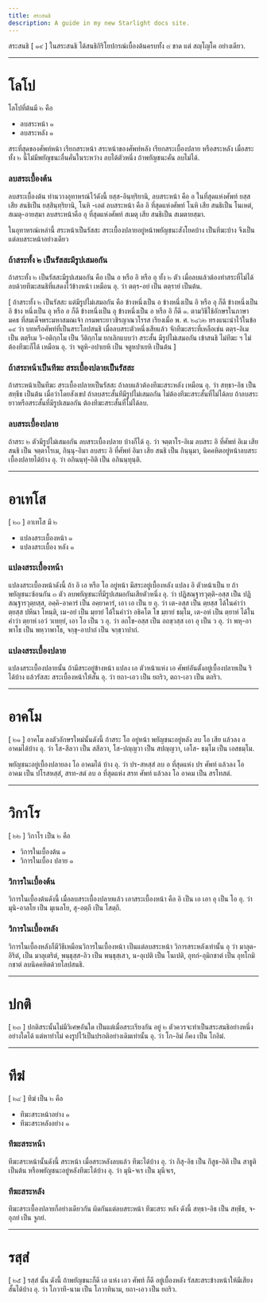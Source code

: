 ```yaml
---
title: สระสนธิ
description: A guide in my new Starlight docs site.
---
```


สระสนธิ [ ๑๙ ] ในสระสนธิ ได้สนธิกิริโยปกรณ์เบื้องต้นครบทั้ง ๘ ขาด แต่ สญฺโญโค อย่างเดียว.

---

# โลโป

โลโปที่ต้นมี ๒ คือ

- ลบสระหน้า ๑
- ลบสระหลัง ๑

สระที่สุดของศัพท์หน้า เรียกสระหน้า สระหน้าของศัพท์หลัง เรียกสระเบื้องปลาย หรือสระหลัง เมื่อสระทั้ง ๒ นี้ไม่มีพยัญชนะอื่นคั่นในระหว่าง ลบได้ตัวหนึ่ง ถ้าพยัญชนะคั่น ลบไม่ได้.

### ลบสระเบื้องต้น

ลบสระเบื้องต้น ท่านวางอุทาหรณ์ไว้ดังนี้ ยสฺส-อินฺทฺริยานิ, ลบสระหน้า คือ อ ในที่สุดแห่งศัพท์ ยสฺส เสีย สนธิเป็น ยสฺสินฺทฺริยานิ, โนหิ -เอตํ ลบสระหน้า คือ อิ ที่สุดแห่งศัพท์ โนหิ เสีย สนธิเป็น โนเหตํ, สเมตุ-อายสฺมา ลบสระหน้าคือ อุ ที่สุดแห่งศัพท์ สเมตุ เสีย สนธิเป็น สเมตายสฺมา.

ในอุทาหรณ์เหล่านี้ สระหน้าเป็นรัสสะ สระเบื้องปลายอยู่หน้าพยัญชนะสังโยคบ้าง เป็นทีฆะบ้าง จึงเป็นแต่ลบสระหน้าอย่างเดียว

### ถ้าสระทั้ง ๒ เป็นรัสสะมีรูปเสมอกัน

ถ้าสระทั้ง ๒ เป็นรัสสะมีรูปเสมอกัน คือ เป็น อ หรือ อิ หรือ อุ ทั้ง ๒ ตัว เมื่อลบแล้วต้องทำสระที่ไม่ได้ลบด้วยทีฆะสนธิที่แสดงไว้ข้างหน้า เหมือน อุ. ว่า ตตฺร-อยํ เป็น ตตฺรายํ เป็นต้น.

[ ถ้าสระทั้ง ๒ เป็นรัสสะ แต่มีรูปไม่เสมอกัน คือ ข้างหนึ่งเป็น อ ข้างหนึ่งเป็น อิ หรือ อุ ก็ดี ข้างหนึ่งเป็น อิ ข้าง หนึ่งเป็น อุ หรือ อ ก็ดี ข้างหนึ่งเป็น อุ ข้างหนึ่งเป็น อ หรือ อิ ก็ดี ๑.
ตามวิธีใช้อักษรในภาษามคธ ที่สมเด็จพระมหาสมณเจ้า กรมพระยาวชิรญาณวโรรส เรียงเมื่อ พ. ศ. ๒๔๖๒ ทรงแนะนำไว้ในข้อ ๑๙ ว่า บทหรือศัพท์ที่เป็นสระโลปสนธิ เมื่อลบสระตัวหนึ่งเสียแล้ว จักทีฆะสระที่เหลือเช่น ตตฺร-อิเม เป็น ตตฺรีเม วิ-อติกฺกโม เป็น วีติกฺกโม ยกเลิกแบบว่า สระสั้น มีรูปไม่เสมอกัน เข้าสนธิ ไม่ทีฆะ ฯ
ไม่ต้องทีฆะก็ได้ เหมือน อุ. ว่า จตูหิ-อปาเยหิ เป็น จตูหปาเยหิ เป็นต้น ]

### ถ้าสระหน้าเป็นทีฆะ สระเบื้องปลายเป็นรัสสะ

ถ้าสระหน้าเป็นทีฆะ สระเบื้องปลายเป็นรัสสะ ถ้าลบแล้วต้องทีฆะสระหลัง เหมือน อุ. ว่า สทฺธา-อิธ เป็น สทฺธีธ เป็นต้น เมื่อว่าโดยสังเขป ถ้าลบสระสั้นทีมีรูปไม่เสมอกัน ไม่ต้องทีฆะสระสั้นที่ไม่ได้ลบ ถ้าลบสระยาวหรือสระสั้นที่มีรูปเสมอกัน ต้องทีฆะสระสั้นที่ไม่ได้ลบ.

### ลบสระเบื้องปลาย

ถ้าสระ ๒ ตัวมีรูปไม่เสมอกัน ลบสระเบื้องปลาย บ้างก็ได้ อุ. ว่า จตฺตาโร-อิเม ลบสระ อิ ที่ศัพท์ อิเม เสีย สนธิ เป็น จตฺตาโรเม, กินฺนุ-อิมา ลบสระ อิ ที่ศัพท์ อิมา เสีย สนธิ เป็น กินฺนุมา, นิคคหิตอยู่หน้าลบสระเบื้องปลายได้บ้าง อุ. ว่า อภินนฺทุํ-อิติ เป็น อภินนฺทุนฺติ.

---

# อาเทโส

[ ๒๐ ] อาเทโส มี ๒

- แปลงสระเบื้องหน้า ๑
- แปลงสระเบื้อง หลัง ๑

### แปลงสระเบื้องหน้า

แปลงสระเบื้องหน้าดังนี้ ถ้า อิ เอ หรือ โอ อยู่หน้า มีสระอยู่เบื้องหลัง แปลง อิ ตัวหน้าเป็น ย ถ้าพยัญชนะซ้อนกัน ๓ ตัว ลบพยัญชนะที่มีรูปเสมอกันเสียตัวหนึ่ง อุ. ว่า ปฏิสณฺฐารวุตฺติ-อสฺส เป็น ปฏิสณฺฐารวุตฺยสฺส, อคฺคิ-อาคารํ เป็น อคฺยาคารํ, เอา เอ เป็น ย อุ. ว่า เต-อสฺส เป็น ตฺยสฺส ได้ในคำว่า ตฺยสฺส ปหีนา โหนฺติ, เม-อยํ เป็น มฺยายํ ได้ในคำว่า อธิคโต โข มฺยายํ ธมฺโม, เต-อหํ เป็น ตฺยาหํ ได้ในคำว่า ตฺยาหํ เอวํ วเทยฺยํ, เอา โอ เป็น ว อุ. ว่า อถโข-อสฺส เป็น อถขฺวสฺส เอา อุ เป็น ว อุ. ว่า พหุ-อาพาโธ เป็น พหฺวาพาโธ, จกฺขุ-อาปาถํ เป็น จกฺขฺวาปาถํ.

### แปลงสระเบื้องปลาย

แปลงสระเบื้องปลายนั้น ถ้ามีสระอยู่ข้างหน้า แปลง เอ ตัวหน้าแห่ง เอ ศัพท์อันตั้งอยู่เบื้องปลายเป็น ริ ได้บ้าง แล้วรัสสะ สระเบื้องหน้าให้สั้น อุ. ว่า ยถา-เอว เป็น ยถริว, ตถา-เอว เป็น ตถริว.

---

# อาคโม

[ ๒๑ ] อาคโม ลงตัวอักษรใหม่นั้นดังนี้ ถ้าสระ โอ อยู่หน้า พยัญชนะอยู่หลัง ลบ โอ เสีย แล้วลง อ อาคมได้บ้าง อุ. ว่า โส-สีลวา เป็น สสีลวา, โส-ปญฺญวา เป็น สปญฺญวา, เอโส- ธมฺโม เป็น เอสธมฺโม.

พยัญชนะอยู่เบื้องปลายลง โอ อาคมได้ บ้าง อุ. ว่า ปร-สหสฺสํ ลบ อ ที่สุดแห่ง ปร ศัพท์ แล้วลง โอ อาคม เป็น ปโรสหสฺสํ, สรท-สตํ ลบ อ ที่สุดแห่ง สรท ศัพท์ แล้วลง โอ อาคม เป็น สรโทสตํ.

---

# วิกาโร

[ ๒๒ ] วิกาโร เป็น ๒ คือ

- วิการในเบื้องต้น ๑
- วิการในเบื้อง ปลาย ๑

### วิการในเบื้องต้น

วิการในเบื้องต้นดังนี้ เมื่อลบสระเบื้องปลายแล้ว เอาสระเบื้องหน้า คือ อิ เป็น เอ เอา อุ เป็น โอ อุ. ว่า มุนิ-อาลโย เป็น มุเนลโย, สุ-อตฺถี เป็น โสตฺถี.

### วิการในเบื้องหลัง

วิการในเบื้องหลังก็มีวิธีเหมือนวิการในเบื้องหน้า เป็นแต่ลบสระหน้า วิการสระหลังเท่านั้น อุ ว่า มาลุต-อิริตํ, เป็น มาลุเตริตํ, พนฺธุสฺส-อิว เป็น พนฺธุสฺเสว, น-อุเปติ เป็น โนเปติ, อุทกํ-อุมิกชาตํ เป็น อุทโกมิกชาตํ ลบนิคคหิตด้วยโลปสนธิ.

---

# ปกติ

[ ๒๓ ] ปกติสระนั้นไม่มีวิเศษอันใด เป็นแต่เมื่อสระเรียงกัน อยู่ ๒ ตัวควรจะทำเป็นสระสนธิอย่างหนึ่งอย่างใดได้ แต่หาทำไม่ คงรูปไว้เป็นปรกติอย่างเดิมเท่านั้น อุ. ว่า โก-อิมํ ก็คง เป็น โกอิมํ.

---

# ทีฆํ

[ ๒๔ ] ทีฆํ เป็น ๒ คือ

- ทีฆะสระหน้าอย่าง ๑
- ทีฆะสระหลังอย่าง ๑

### ทีฆะสระหน้า

ทีฆะสระหน้านั้นดังนี้ สระหน้า เมื่อสระหลังลบแล้ว ทีฆะได้บ้าง อุ. ว่า กึสุ-อิธ เป็น กึสูธ-อิติ เป็น สาธูติ เป็นต้น หรือพยัญชนะอยู่หลังทีฆะได้บ้าง อุ. ว่า มุนิ-จเร เป็น มุนีจเร,

### ทีฆะสระหลัง

ทีฆะสระเบื้องปลายก็อย่างเดียวกัน ผิดกันแต่ลบสระหน้า ทีฆะสระ หลัง ดังนี้ สทฺธา-อิธ เป็น สทฺธีธ, จ-อุภยํ เป็น จูภยํ.

---

# รสฺสํ

[ ๒๕ ] รสฺสํ นั้น ดังนี้ ถ้าพยัญชนะก็ดี เอ แห่ง เอว ศัพท์ ก็ดี อยู่เบื้องหลัง รัสสะสระข้างหน้าให้มีเสียงสั้นได้บ้าง อุ. ว่า โภวาที-นาม เป็น โภวาทินาม, ยถา-เอว เป็น ยถริว.
